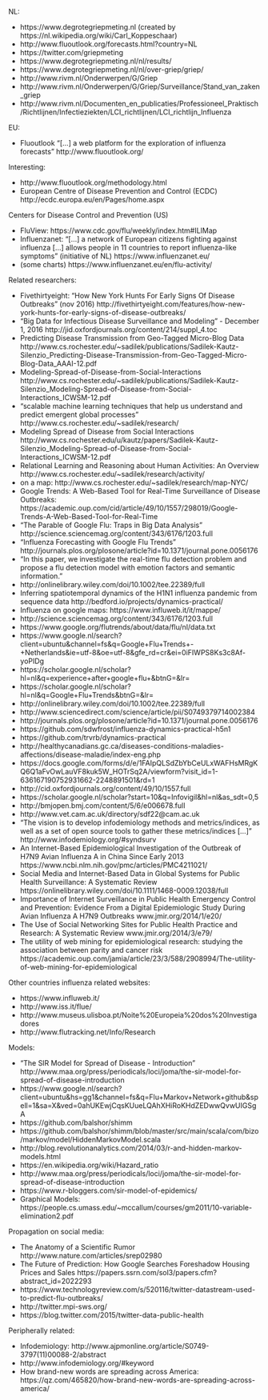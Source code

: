 

NL:

- https://www.degrotegriepmeting.nl (created by https://nl.wikipedia.org/wiki/Carl_Koppeschaar)
- http://www.fluoutlook.org/forecasts.html?country=NL
- https://twitter.com/griepmeting
- https://www.degrotegriepmeting.nl/nl/results/
- https://www.degrotegriepmeting.nl/nl/over-griep/griep/
- http://www.rivm.nl/Onderwerpen/G/Griep
- http://www.rivm.nl/Onderwerpen/G/Griep/Surveillance/Stand_van_zaken_griep
- http://www.rivm.nl/Documenten_en_publicaties/Professioneel_Praktisch/Richtlijnen/Infectieziekten/LCI_richtlijnen/LCI_richtlijn_Influenza


EU:

- Fluoutlook "[...] a web platform for the exploration of influenza forecasts" http://www.fluoutlook.org/

Interesting:

- http://www.fluoutlook.org/methodology.html
- European Centre of Disease Prevention and Control (ECDC) http://ecdc.europa.eu/en/Pages/home.aspx

Centers for Disease Control and Prevention (US) 

- FluView: https://www.cdc.gov/flu/weekly/index.htm#ILIMap
- Influenzanet: "[...] a network of European citizens fighting against influenza [...] allows people in 11 countries to report influenza-like symptoms " (initiative of NL) https://www.influenzanet.eu/
- (some charts) https://www.influenzanet.eu/en/flu-activity/

Related researchers:

- Fivethirtyeight: "How New York Hunts For Early Signs Of Disease Outbreaks" (nov 2016) http://fivethirtyeight.com/features/how-new-york-hunts-for-early-signs-of-disease-outbreaks/
- "Big Data for Infectious Disease Surveillance and Modeling" - December 1, 2016 http://jid.oxfordjournals.org/content/214/suppl_4.toc
- Predicting Disease Transmission from Geo-Tagged Micro-Blog Data http://www.cs.rochester.edu/~sadilek/publications/Sadilek-Kautz-Silenzio_Predicting-Disease-Transmission-from-Geo-Tagged-Micro-Blog-Data_AAAI-12.pdf
- Modeling-Spread-of-Disease-from-Social-Interactions http://www.cs.rochester.edu/~sadilek/publications/Sadilek-Kautz-Silenzio_Modeling-Spread-of-Disease-from-Social-Interactions_ICWSM-12.pdf 
- "scalable machine learning techniques that help us understand and predict emergent global processes" http://www.cs.rochester.edu/~sadilek/research/
- Modeling Spread of Disease from Social Interactions http://www.cs.rochester.edu/u/kautz/papers/Sadilek-Kautz-Silenzio_Modeling-Spread-of-Disease-from-Social-Interactions_ICWSM-12.pdf
- Relational Learning and Reasoning about Human Activities: An Overview http://www.cs.rochester.edu/~sadilek/research/activity/
- on a map: http://www.cs.rochester.edu/~sadilek/research/map-NYC/
- Google Trends: A Web-Based Tool for Real-Time Surveillance of Disease Outbreaks: https://academic.oup.com/cid/article/49/10/1557/298019/Google-Trends-A-Web-Based-Tool-for-Real-Time
- "The Parable of Google Flu: Traps in Big Data Analysis" http://science.sciencemag.org/content/343/6176/1203.full 
- "Influenza Forecasting with Google Flu Trends" http://journals.plos.org/plosone/article?id=10.1371/journal.pone.0056176
- "In this paper, we investigate the real-time flu detection problem and propose a flu detection model with emotion factors and semantic information."
- http://onlinelibrary.wiley.com/doi/10.1002/tee.22389/full
- Inferring spatiotemporal dynamics of the H1N1 influenza pandemic from sequence data http://bedford.io/projects/dynamics-practical/
- Influenza on google maps: https://www.influweb.it/it/mappe/
- http://science.sciencemag.org/content/343/6176/1203.full
- https://www.google.org/flutrends/about/data/flu/nl/data.txt
- https://www.google.nl/search?client=ubuntu&channel=fs&q=Google+Flu+Trends+-+Netherlands&ie=utf-8&oe=utf-8&gfe_rd=cr&ei=0iFIWPS8Ks3c8Af-yoPIDg
- https://scholar.google.nl/scholar?hl=nl&q=experience+after+google+flu+&btnG=&lr=
- https://scholar.google.nl/scholar?hl=nl&q=Google+Flu+Trends&btnG=&lr=
- http://onlinelibrary.wiley.com/doi/10.1002/tee.22389/full
- http://www.sciencedirect.com/science/article/pii/S0749379714002384
- http://journals.plos.org/plosone/article?id=10.1371/journal.pone.0056176
- https://github.com/sdwfrost/influenza-dynamics-practical-h5n1
- https://github.com/trvrb/dynamics-practical
- http://healthycanadians.gc.ca/diseases-conditions-maladies-affections/disease-maladie/index-eng.php
- https://docs.google.com/forms/d/e/1FAIpQLSdZbYbCeULxWAFHsMRgKQ6Q1aFvOwLauVF8kuk5W_HOTrSq2A/viewform?visit_id=1-636167190752931662-2248891501&rd=1
- http://cid.oxfordjournals.org/content/49/10/1557.full
- https://scholar.google.nl/scholar?start=10&q=Infovigil&hl=nl&as_sdt=0,5
- http://bmjopen.bmj.com/content/5/6/e006678.full
- http://www.vet.cam.ac.uk/directory/sdf22@cam.ac.uk
- "The vision is to develop infodemiology methods and metrics/indices, as well as a set of open source tools to gather these metrics/indices [...]" http://www.infodemiology.org/#syndsurv
- An Internet-Based Epidemiological Investigation of the Outbreak of H7N9 Avian Influenza A in China Since Early 2013 https://www.ncbi.nlm.nih.gov/pmc/articles/PMC4211021/
- Social Media and Internet-Based Data in Global Systems for Public Health Surveillance: A Systematic Review https://onlinelibrary.wiley.com/doi/10.1111/1468-0009.12038/full
- Importance of Internet Surveillance in Public Health Emergency Control and Prevention: Evidence From a Digital Epidemiologic Study During Avian Influenza A H7N9 Outbreaks www.jmir.org/2014/1/e20/
- The Use of Social Networking Sites for Public Health Practice and Research: A Systematic Review www.jmir.org/2014/3/e79/
- The utility of web mining for epidemiological research: studying the association between parity and cancer risk https://academic.oup.com/jamia/article/23/3/588/2908994/The-utility-of-web-mining-for-epidemiological


Other countries influenza related websites:

- https://www.influweb.it/
- http://www.iss.it/flue/
- http://www.museus.ulisboa.pt/Noite%20Europeia%20dos%20Investigadores
- http://www.flutracking.net/Info/Research

Models:

- "The SIR Model for Spread of Disease - Introduction" http://www.maa.org/press/periodicals/loci/joma/the-sir-model-for-spread-of-disease-introduction
- https://www.google.nl/search?client=ubuntu&hs=gg1&channel=fs&q=Flu+Markov+Network+github&spell=1&sa=X&ved=0ahUKEwjCqsKUueLQAhXHiRoKHdZEDwwQvwUIGSgA
- https://github.com/balshor/shimm
- https://github.com/balshor/shimm/blob/master/src/main/scala/com/bizo/markov/model/HiddenMarkovModel.scala
- http://blog.revolutionanalytics.com/2014/03/r-and-hidden-markov-models.html
- https://en.wikipedia.org/wiki/Hazard_ratio
- http://www.maa.org/press/periodicals/loci/joma/the-sir-model-for-spread-of-disease-introduction
- https://www.r-bloggers.com/sir-model-of-epidemics/
- Graphical Models: https://people.cs.umass.edu/~mccallum/courses/gm2011/10-variable-elimination2.pdf

Propagation on social media:

- The Anatomy of a Scientific Rumor http://www.nature.com/articles/srep02980
- The Future of Prediction: How Google Searches Foreshadow Housing Prices and Sales https://papers.ssrn.com/sol3/papers.cfm?abstract_id=2022293
- https://www.technologyreview.com/s/520116/twitter-datastream-used-to-predict-flu-outbreaks/
- http://twitter.mpi-sws.org/
- https://blog.twitter.com/2015/twitter-data-public-health


Peripherally related:

- Infodemiology: http://www.ajpmonline.org/article/S0749-3797(11)00088-2/abstract
- http://www.infodemiology.org/#keyword
- How brand-new words are spreading across America: https://qz.com/465820/how-brand-new-words-are-spreading-across-america/



